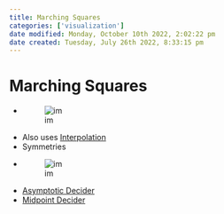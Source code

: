```yaml
---
title: Marching Squares
categories: ['visualization']
date modified: Monday, October 10th 2022, 2:02:22 pm
date created: Tuesday, July 26th 2022, 8:33:15 pm
---
```


# Marching Squares
- ![im](images/Pasted%20image%2020220411133621.png)
- Also uses [Interpolation](Interpolation.qmd)
- Symmetries
- ![im](images/Pasted%20image%2020220411133645.png)
- [Asymptotic Decider](Asymptotic%20Decider.qmd)
- [Midpoint Decider](Midpoint%20Decider.qmd)



